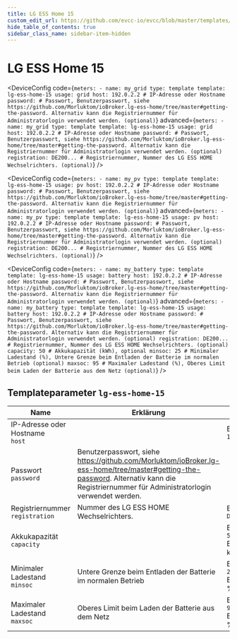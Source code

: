 ```yaml
---
title: LG ESS Home 15
custom_edit_url: https://github.com/evcc-io/evcc/blob/master/templates/definition/meter/lg-ess-home-15.yaml
hide_table_of_contents: true
sidebar_class_name: sidebar-item-hidden
---
```



# LG ESS Home 15

<div className="device-detail-container">
  <div className="device-detail-content">
    <DeviceFeatures features="battery-control" />

<Tabs>
<TabItem value="grid" label="Netz" default>

<DeviceConfig code={`meters:
    - name: my_grid
      type: template
      template: lg-ess-home-15
      usage: grid
      host: 192.0.2.2 # IP-Adresse oder Hostname
      password: # Passwort, Benutzerpasswort, siehe https://github.com/Morluktom/ioBroker.lg-ess-home/tree/master#getting-the-password. Alternativ kann die Registriernummer für Administratorlogin verwendet werden. (optional)`} advanced={`meters:
    - name: my_grid
      type: template
      template: lg-ess-home-15
      usage: grid
      host: 192.0.2.2 # IP-Adresse oder Hostname
      password: # Passwort, Benutzerpasswort, siehe https://github.com/Morluktom/ioBroker.lg-ess-home/tree/master#getting-the-password. Alternativ kann die Registriernummer für Administratorlogin verwendet werden. (optional)
      registration: DE200... # Registriernummer, Nummer des LG ESS HOME Wechselrichters. (optional)`} />

</TabItem>
<TabItem value="pv" label="PV">

<DeviceConfig code={`meters:
    - name: my_pv
      type: template
      template: lg-ess-home-15
      usage: pv
      host: 192.0.2.2 # IP-Adresse oder Hostname
      password: # Passwort, Benutzerpasswort, siehe https://github.com/Morluktom/ioBroker.lg-ess-home/tree/master#getting-the-password. Alternativ kann die Registriernummer für Administratorlogin verwendet werden. (optional)`} advanced={`meters:
    - name: my_pv
      type: template
      template: lg-ess-home-15
      usage: pv
      host: 192.0.2.2 # IP-Adresse oder Hostname
      password: # Passwort, Benutzerpasswort, siehe https://github.com/Morluktom/ioBroker.lg-ess-home/tree/master#getting-the-password. Alternativ kann die Registriernummer für Administratorlogin verwendet werden. (optional)
      registration: DE200... # Registriernummer, Nummer des LG ESS HOME Wechselrichters. (optional)`} />

</TabItem>
<TabItem value="battery" label="Batterie">

<DeviceConfig code={`meters:
    - name: my_battery
      type: template
      template: lg-ess-home-15
      usage: battery
      host: 192.0.2.2 # IP-Adresse oder Hostname
      password: # Passwort, Benutzerpasswort, siehe https://github.com/Morluktom/ioBroker.lg-ess-home/tree/master#getting-the-password. Alternativ kann die Registriernummer für Administratorlogin verwendet werden. (optional)`} advanced={`meters:
    - name: my_battery
      type: template
      template: lg-ess-home-15
      usage: battery
      host: 192.0.2.2 # IP-Adresse oder Hostname
      password: # Passwort, Benutzerpasswort, siehe https://github.com/Morluktom/ioBroker.lg-ess-home/tree/master#getting-the-password. Alternativ kann die Registriernummer für Administratorlogin verwendet werden. (optional)
      registration: DE200... # Registriernummer, Nummer des LG ESS HOME Wechselrichters. (optional)
      capacity: 50 # Akkukapazität (kWh), optional
      minsoc: 25 # Minimaler Ladestand (%), Untere Grenze beim Entladen der Batterie im normalen Betrieb (optional)
      maxsoc: 95 # Maximaler Ladestand (%), Oberes Limit beim Laden der Batterie aus dem Netz (optional)`} />

</TabItem>
</Tabs>
  </div>
  <div className="device-detail-icon">
    <evcc-icon
      type="meter"
      name="lg-ess-home-15"
      size="400px"
      alt="LG ESS Home 15"
      className="device-detail-icon-img"
    ></evcc-icon>
  </div>
</div>

## Templateparameter `lg-ess-home-15`

| Name | Erklärung | Wert | Optional |
|-----------|-----------|------|----------|
| IP-Adresse oder Hostname<br/>`host` |  | Beispiel: `192.0.2.2` | ja |
| Passwort<br/>`password` | Benutzerpasswort, siehe https://github.com/Morluktom/ioBroker.lg-ess-home/tree/master#getting-the-password. Alternativ kann die Registriernummer für Administratorlogin verwendet werden. |  | nein |
| Registriernummer<br/>`registration` | Nummer des LG ESS HOME Wechselrichters. | Beispiel: `DE200...` | nein |
| Akkukapazität<br/>`capacity` |  | Beispiel: `50`<br/>Einheit: kWh | nein |
| Minimaler Ladestand<br/>`minsoc` | Untere Grenze beim Entladen der Batterie im normalen Betrieb | Beispiel: `25`<br/>Einheit: % | nein |
| Maximaler Ladestand<br/>`maxsoc` | Oberes Limit beim Laden der Batterie aus dem Netz | Beispiel: `95`<br/>Einheit: % | nein |

